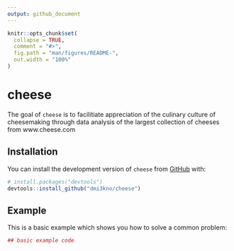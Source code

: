 ```yaml
---
output: github_document
---
```


<!-- README.md is generated from README.Rmd. Please edit that file -->

```r
knitr::opts_chunk$set(
  collapse = TRUE,
  comment = "#>",
  fig.path = "man/figures/README-",
  out.width = "100%"
)
```
# cheese

The goal of `cheese` is to facilitiate appreciation of the culinary culture of cheesemaking through data analysis of the largest collection of cheeses from www.cheese.com

## Installation

You can install the development version of `cheese` from [GitHub](https://github.com/) with:

``` r
# install.packages("devtools")
devtools::install_github("dmi3kno/cheese")
```
## Example

This is a basic example which shows you how to solve a common problem:

```r
## basic example code
```

